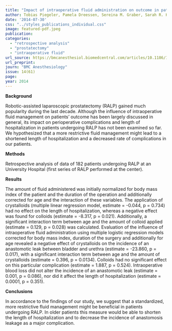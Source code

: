 ```yaml
---
title: "Impact of intraoperative fluid administration on outcome in patients undergoing robotic-assisted laparoscopic prostatectomy – a retrospective analysis"
author: Tobias Piegeler, Pamela Dreessen, Sereina M. Graber, Sarah R. Haile, Daniel M. Schmid, Beatrice Beck-Schimmer 
date: '2014-07-30'
css: "../styles_publications_individual.css"
image: featured-pdf.jpeg
publication: 
categories:
  - "retrospective analysis"
  - "prostatectomy"
  - "intraoperative fluid" 
url_source: https://bmcanesthesiol.biomedcentral.com/articles/10.1186/1471-2253-14-61
url_preprint: 
journ: "BMC Anesthesiology"
issue: 14(61)
page: 
year: 2014
---
```


**Background**

Robotic-assisted laparoscopic prostatectomy (RALP) gained much popularity during the last decade. Although the influence of intraoperative fluid management on patients' outcome has been largely discussed in general, its impact on perioperative complications and length of hospitalization in patients undergoing RALP has not been examined so far. We hypothesized that a more restrictive fluid management might lead to a shortened length of hospitalization and a decreased rate of complications in our patients.

**Methods**

Retrospective analysis of data of 182 patients undergoing RALP at an University Hospital (first series of RALP performed at the center).

**Results**

The amount of fluid administered was initially normalized for body mass index of the patient and the duration of the operation and additionally corrected for age and the interaction of these variables. The application of crystalloids (multiple linear regression model, estimate = -0.044, p = 0.734) had no effect on the length of hospitalization, whereas a negative effect was found for colloids (estimate = -8.317, p = 0.021). Additionally, a significant interaction term between age and the amount of colloid applied (estimate = 0.129, p = 0.028) was calculated. Evaluation of the influence of intraoperative fluid administration using multiple logistic regression models corrected for body mass index, duration of the surgery and additionally for age revealed a negative effect of crystalloids on the incidence of an anastomotic leak between bladder and urethra (estimate = -23.860, p = 0.017), with a significant interaction term between age and the amount of crystalloids (estimate = 0.396, p = 0.0134). Colloids had no significant effect on this particular complication (estimate = 1.887, p = 0.524). Intraoperative blood loss did not alter the incidence of an anastomotic leak (estimate = 0.001, p = 0.086), nor did it affect the length of hospitalization (estimate = 0.0001, p = 0.351).

**Conclusions**

In accordance to the findings of our study, we suggest that a standardized, more restrictive fluid management might be beneficial in patients undergoing RALP. In older patients this measure would be able to shorten the length of hospitalization and to decrease the incidence of anastomosis leakage as a major complication.
